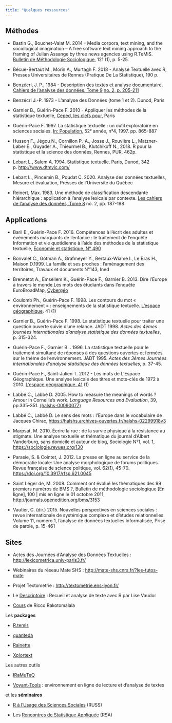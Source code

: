 ```yaml
---
title: "Quelques ressources"
---
```


## Méthodes

-   Bastin G., Bouchet-Valat M. 2014 - Media corpora, text mining, and the sociological imagination -- A free software text mining approach to the framing of Julian Assange by three news agencies using R.TeMiS. [Bulletin de Méthodologie Sociologique](https://journal.r-project.org/archive/2013-1/bouchetvalat-bastin.pdf), 121 (1), p. 5-25.

-   Bécue-Bertaut M., Morin A., Murtagh F. 2018 - Analyse Textuelle avec R, Presses Universitaires de Rennes (Pratique De La Statistique), 190 p.

-   Benzécri, J. P., 1984 - Description des textes et analyse documentaire, [Cahiers de l'analyse des données, Tome 9,no. 2, p. 205-211](http://www.numdam.org/item/CAD_1984__9_2_205_0/)

-   Benzécri J.-P. 1973 - L'analyse des Données (tome 1 et 2). Dunod, Paris

-   Garnier B., Guérin-Pace F. 2010 - Appliquer les méthodes de la statistique textuelle, [Ceped, les clefs pour](http://www.ceped.org/fr/publications-ressources/editions-du-ceped-1988-2012/les-clefs-pour/article/appliquer-les-methodes-de-la), Paris

-   Guérin-Pace F. 1997. La statistique textuelle : un outil exploratoire en sciences sociales. [In: Population,](https://www.persee.fr/doc/pop_0032-4663_1997_num_52_4_6471) 52ᵉ année, n°4, 1997. pp. 865-887

-   Husson F., Jégou N., Cornillon P.-A., Josse J., Rouvière L., Matzner-Løber É., Guyader A., Thieurmel B., Klutchikoff N., 2018. R pour la statistique et la science des données, Rennes, PUR, 462p.

-   Lebart L., Salem A. 1994. Statistique textuelle. Paris, Dunod, 342 p. <http://www.dtmvic.com/>

-   Lebart L., Pincemin B., Poudat C. 2020. Analyse des données textuelles, Mesure et évaluation, Presses de l'Université du Québec

-   Reinert, Max. 1983. Une méthode de classification descendante hiérarchique : application à l'analyse lexicale par contexte. [Les cahiers de l'analyse des données, Tome 8](http://www.numdam.org/item/CAD_1983__8_2_187_0/) no. 2, pp. 187-198

## Applications

-   Baril E., Guérin-Pace F. 2016. Compétences à l'écrit des adultes et événements marquants de l'enfance : le traitement de l'enquête Information et vie quotidienne à l'aide des méthodes de la statistique textuelle, [Economie et statistique, N° 490](https://www.insee.fr/fr/statistiques/2527266)

-   Bonvalet C., Gotman A., Grafmeyer Y., Bertaux-Wiame I., Le Bras H., Maison D.1999. La famille et ses proches : l'aménagement des territoires, Travaux et documents N°143, Ined

-   Brennetot A., Emsellem K., Guérin-Pace F., Garnier B. 2013. Dire l'Europe à travers le monde.Les mots des étudiants dans l'enquête EuroBroadMap, [Cybergéo](http://cybergeo.revues.org/25684)

-   Coulomb Ph., Guérin-Pace F. 1998. Les contours du mot « environnement » : enseignements de la statistique textuelle. [L'espace géographique](https://www.persee.fr/doc/spgeo_0046-2497_1998_num_27_1_1121). 41 (1)

-   Garnier B., Guérin-Pace F. 1998. La statistique textuelle pour traiter une question ouverte suivie d'une relance. JADT 1998. *Actes des 4èmes journées internationales d'analyse statistique des données textuelles*, p. 315-324.

-   Guérin-Pace F., Garnier B. . 1996. La statistique textuelle pour le traitement simultané de réponses à des questions ouvertes et fermées sur le thème de l'environnement. JADT 1995. *Actes des 3èmes Journées internationales d'analyse statistique des données textuelles*, p. 37-45.

-   Guérin-Pace F., Saint-Julien T. 2012 - Les mots de L'Espace Géographique. Une analyse lexicale des titres et mots-clés de 1972 à 2010. [L'espace géographique. 41](https://www.cairn.info/revue-espace-geographique-2012-1-page-4.htm) (1)

-   Labbé C., Labbé D. 2005. How to measure the meanings of words ? Amour in Corneille's work. *Language Resources and Evaluation*, 39, pp.335-351. [⟨halshs-00090077⟩](https://shs.hal.science/halshs-00090077)

-   Labbé C., Labbé D. Le sens des mots : l'Europe dans le vocabulaire de Jacques Chirac, <https://halshs.archives-ouvertes.fr/halshs-02299918v3>

-   Marpsat, M. 2010. Écrire la rue : de la survie physique à la résistance au stigmate. Une analyse textuelle et thématique du journal d'Albert Vanderburg, sans domicile et auteur de blog, Sociologie N°1, vol. 1, <https://sociologie.revues.org/130>

-   Parasie, S. & Cointet, J. 2012. La presse en ligne au service de la démocratie locale: Une analyse morphologique de forums politiques. Revue française de science politique, vol. 62(1), 45-70. <https://doi.org/10.3917/rfsp.621.0045>

-   Saint Léger de, M. 2008. Comment ont évolué les thématiques des 99 premiers numéros de BMS ?, Bulletin de méthodologie sociologique \[En ligne\], 100 \| mis en ligne le 01 octobre 2011, <http://journals.openedition.org/bms/3153>

-   Vautier, C. (dir.) 2015. Nouvelles perspectives en sciences sociales : revue internationale de systémique complexe et d'études relationnelles. Volume 11, numéro 1, l'analyse de données textuelles informatisée, Prise de parole, p. 15-461

## Sites

-   Actes des Journées d'Analyse des Données Textuelles : <http://lexicometrica.univ-paris3.fr/>

-   Webinaires du réseau Mate SHS : <http://mate-shs.cnrs.fr/?les-tutos-mate>

-   Projet Textometrie : <http://textometrie.ens-lyon.fr/>

-   Le [Descriptoire](http://perso.ens-lyon.fr/lise.vaudor/Descriptoire/_book/) : Recueil et analyse de texte avec R par Lise Vaudor

-   [Cours](http://tutoriels-data-science.blogspot.com/p/tutoriels-en-francais.html#6585408001920926626) de Ricco Rakotomalala

<!-- -->

Les **packages**

-   [R.temis](http://rtemis.hypotheses.org/)

-   [quanteda](http://quanteda.io/reference/quanteda-package.html)

-   [Rainette](http://juba.github.io/rainette/index.html)

-   [Xplortext](http://www.xplortext.org/)

Les autres outils

-   [IRaMuTeQ](http://www.iramuteq.org/)

-   [Voyant-Tools](http://voyant-tools.org/) : environnement en ligne de lecture et d'analyse de textes

et les **séminaires**

-   [R à l'Usage des Sciences Sociales](http://russ.site.ined.fr/) (RUSS)

-   Les [Rencontres de Statistique Appliquée](http://statapp.site.ined.fr/fr/) (RSA)

